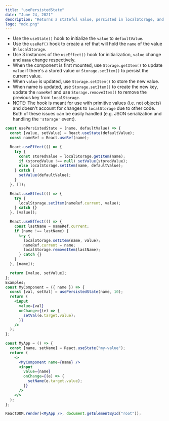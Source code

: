 ```yaml
---
title: "usePersistedState"
date: "June 24, 2021"
description: "Returns a stateful value, persisted in localStorage, and a function to update it."
logo: "mdx.png"
---
```


- Use the `useState()` hook to initialize the `value` to `defaultValue`.
- Use the `useRef()` hook to create a ref that will hold the `name` of the value in `localStorage`.
- Use 3 instances of the `useEffect()` hook for initialization, `value` change and `name` change respectively.
- When the component is first mounted, use `Storage.getItem()` to update `value` if there's a stored value or `Storage.setItem()` to persist the current value.
- When `value` is updated, use `Storage.setItem()` to store the new value.
- When name is updated, use `Storage.setItem()` to create the new key, update the `nameRef` and use `Storage.removeItem()` to remove the previous key from `localStorage`.
- NOTE: The hook is meant for use with primitive values (i.e. not objects) and doesn't account for changes to `localStorage` due to other code. Both of these issues can be easily handled (e.g. JSON serialization and handling the `'storage'` event).

```jsx
const usePersistedState = (name, defaultValue) => {
  const [value, setValue] = React.useState(defaultValue);
  const nameRef = React.useRef(name);

  React.useEffect(() => {
    try {
      const storedValue = localStorage.getItem(name);
      if (storedValue !== null) setValue(storedValue);
      else localStorage.setItem(name, defaultValue);
    } catch {
      setValue(defaultValue);
    }
  }, []);

  React.useEffect(() => {
    try {
      localStorage.setItem(nameRef.current, value);
    } catch {}
  }, [value]);

  React.useEffect(() => {
    const lastName = nameRef.current;
    if (name !== lastName) {
      try {
        localStorage.setItem(name, value);
        nameRef.current = name;
        localStorage.removeItem(lastName);
      } catch {}
    }
  }, [name]);

  return [value, setValue];
};
Examples;
const MyComponent = ({ name }) => {
  const [val, setVal] = usePersistedState(name, 10);
  return (
    <input
      value={val}
      onChange={(e) => {
        setVal(e.target.value);
      }}
    />
  );
};

const MyApp = () => {
  const [name, setName] = React.useState("my-value");
  return (
    <>
      <MyComponent name={name} />
      <input
        value={name}
        onChange={(e) => {
          setName(e.target.value);
        }}
      />
    </>
  );
};

ReactDOM.render(<MyApp />, document.getElementById("root"));
```
